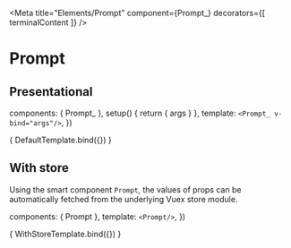


<Meta
  title="Elements/Prompt"
  component={Prompt_}
  decorators={[
    terminalContent
  ]} />

# Prompt

## Presentational

<Description of={Prompt_} />

  components: { Prompt_ },
  setup() {
    return { args }
  },
  template: `
    <Prompt_ v-bind="args"/>
  `,
})

<Canvas>
  <Story
    name="Default"
    args={{
      username: 'dhruvkb',
      hostname: 'seeelaye',
      workingDirectoryName: '~',
    }}>
    { DefaultTemplate.bind({}) }
  </Story>
</Canvas>

<ArgsTable story="Default" />

## With store

Using the smart component `Prompt`, the values of props can be automatically
fetched from the underlying Vuex store module.

  components: { Prompt },
  template: `
    <Prompt/>
  `,
})

<Canvas>
  <Story name="WithStore">
    { WithStoreTemplate.bind({}) }
  </Story>
</Canvas>

<ArgsTable of={Prompt} />
